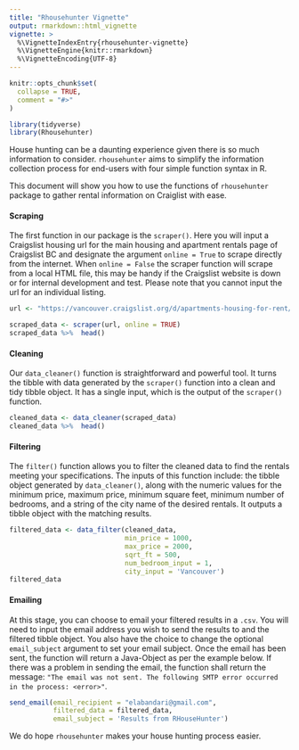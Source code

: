 ```yaml
---
title: "Rhousehunter Vignette"
output: rmarkdown::html_vignette
vignette: >
  %\VignetteIndexEntry{rhousehunter-vignette}
  %\VignetteEngine{knitr::rmarkdown}
  %\VignetteEncoding{UTF-8}
---
```


```r
knitr::opts_chunk$set(
  collapse = TRUE,
  comment = "#>"
)
```

```r
library(tidyverse)
library(Rhousehunter)
```

House hunting can be a daunting experience given there is so much information to consider. `rhousehunter` aims to simplify the information collection process for end-users with four simple function syntax in R.

This document will show you how to use the functions of `rhousehunter` package to gather rental information on Craiglist with ease.


#### Scraping
The first function in our package is the `scraper()`. Here you will input a Craigslist housing url for the main housing and apartment rentals page of Craigslist BC and designate the argument `online = True` to scrape directly from the internet. When `online = False` the scraper function will scrape from a local HTML file, this may be handy if the Craigslist website is down or for internal development and test. Please note that you cannot input the url for an individual listing.  

```r
url <- "https://vancouver.craigslist.org/d/apartments-housing-for-rent/search/apa"

scraped_data <- scraper(url, online = TRUE)
scraped_data %>%  head()

```


#### Cleaning
Our `data_cleaner()` function is straightforward and powerful tool. It turns the tibble with data generated by the `scraper()` function into a clean and tidy tibble object. It has a single input, which is the output of the `scraper()` function.

```r
cleaned_data <- data_cleaner(scraped_data)
cleaned_data %>%  head()
```



#### Filtering
The `filter()` function allows you to filter the cleaned data to find the rentals meeting your specifications. The inputs of this function include: the tibble object generated by `data_cleaner()`, along with the numeric values for the minimum price, maximum price, minimum square feet, minimum number of bedrooms, and a string of the city name of the desired rentals. It outputs a tibble object with the matching results.  
 

```r
filtered_data <- data_filter(cleaned_data, 
                             min_price = 1000, 
                             max_price = 2000, 
                             sqrt_ft = 500, 
                             num_bedroom_input = 1, 
                             city_input = 'Vancouver')
filtered_data
```



#### Emailing
At this stage, you can choose to email your filtered results in a `.csv`. You will need to input the email address you wish to send the results to and the filtered tibble object. You also have the choice to change the optional `email_subject` argument to set your email subject. Once the email has been sent, the function will return a Java-Object as per the example below. If there was a problem in sending the email, the function shall return the message: `"The email was not sent. The following SMTP error occurred in the process: <error>"`. 

```r
send_email(email_recipient = "elabandari@gmail.com", 
           filtered_data = filtered_data,
           email_subject = 'Results from RHouseHunter')
```

We do hope `rhousehunter` makes your house hunting process easier.
